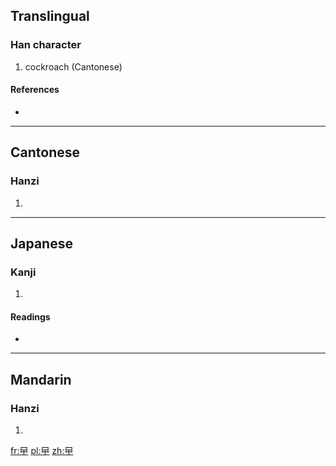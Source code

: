 ==Translingual==

===Han character===
{{Han char|rn=73|rad=曰|as=01|sn=5|four=|canj=日中 (AL)}}

# cockroach (Cantonese)

====References====
* {{Han ref|kx=0502.011|dkj=14279|hdz=42528.010|uh=66F1|ud=26353}}

----

==Cantonese==

===Hanzi===
{{yue-hanzi|jyut=|y=gaat6}}

# {{defn|lang=yue|sort=曰01}}

----

==Japanese==

===Kanji===
{{ja-kanji|grade=|rs=曰01}}

# {{defn|lang=ja|sort=曰01}}

====Readings====
* {{ja-readings|on=[[おう]] (ō)|kun=}}

----

==Mandarin==

===Hanzi===
{{cmn-hanzi|pin=[[yuē]] ([[yue1]])|wg=yüeh<sup>1</sup>}}

# {{defn|lang=cmn|sort=曰01}}

[[fr:曱]]
[[pl:曱]]
[[zh:曱]]